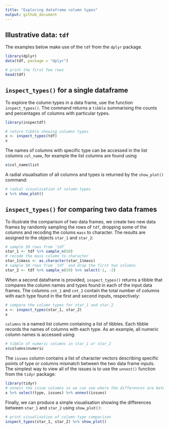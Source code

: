 ```yaml
---
title: "Exploring dataframe column types"
output: github_document
---
```


Illustrative data: `tdf`
---

The examples below make use of the `tdf` from the `dplyr` package. 

```r
library(dplyr)
data(tdf, package = "dplyr")

# print the first few rows
head(tdf)
```


`inspect_types()` for a single dataframe
---

To explore the column types in a data frame, use the function `inspect_types()`.  The command returns a `tibble` summarising the counts and percentages of columns with particular types.  

```r
library(inspectdf)

# return tibble showing columns types
x <- inspect_types(tdf)
x
```

The names of columns with specific type can be accessed in the list columns `col_name`, for example the list columns are found using

```r
x$col_name$list
```


A radial visualisation of all columns and types is returned by the `show_plot()` command:

```r
# radial visualisation of column types
x %>% show_plot()
```



`inspect_types()` for comparing two data frames
---


To illustrate the comparison of two data frames, we create two new data frames by randomly sampling the rows of `tdf`, dropping some of the columns and recoding the colums `mass` to character.  The results are assigned to the objects `star_1` and `star_2`:

```r
# sample 50 rows from `tdf`
star_1 <- tdf %>% sample_n(50)
# recode the mass column to character
star_1$mass <- as.character(star_1$mass)
# sample 50 rows from `tdf` and drop the first two columns
star_2 <- tdf %>% sample_n(50) %>% select(-1, -2)
```

When a second dataframe is provided, `inspect_types()` returns a tibble that compares the column names and types found in each of the input data frames.  The columns `cnt_1` and `cnt_2` contain the total number of columns with each type found in the first and second inputs, respectively:

```r
# compare the column types for star_1 and star_2
x <- inspect_types(star_1, star_2)
x
```

`columns` is a named list column containing a list of tibbles.  Each tibble records the names of columns with each type.  As an example, all numeric column names is accessed using:

```r
# tibble of numeric columns in star_1 or star_2
x$columns$numeric
```

The `issues` column contains a list of character vectors describing specific points of type or columns mismatch between the two data frame inputs.  The simplest way to view all of the issues is to use the `unnest()` function from the `tidyr` package:


```r
library(tidyr)
# unnest the issue columns so we can see where the differences are between star_1 and star_2
x %>% select(type, issues) %>% unnest(issues)
```


Finally, we can produce a simple visualisation showing the differences between `star_1` and `star_2` using `show_plot()`:

```r
# print visualisation of column type comparison
inspect_types(star_1, star_2) %>% show_plot()
```
